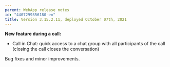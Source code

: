 ```yaml
---
parent: WebApp release notes
id: "4407299356180-en"
title: Version 3.15.2.11, deployed October 07th, 2021
---
```

**New feature during a call:**  
- Call in Chat: quick access to a chat group with all participants of the call (closing the call closes the conversation)
  

Bug fixes and minor improvements.


